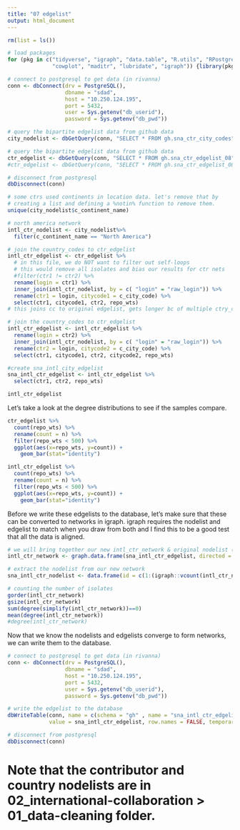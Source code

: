```yaml
---
title: "07 edgelist"
output: html_document
---
```


```r
rm(list = ls())

# load packages 
for (pkg in c("tidyverse", "igraph", "data.table", "R.utils", "RPostgreSQL", "countrycode",
              "cowplot", "maditr", "lubridate", "igraph")) {library(pkg, character.only = TRUE)}

# connect to postgresql to get data (in rivanna)
conn <- dbConnect(drv = PostgreSQL(), 
                  dbname = "sdad", 
                  host = "10.250.124.195", 
                  port = 5432, 
                  user = Sys.getenv("db_userid"), 
                  password = Sys.getenv("db_pwd"))

# query the bipartite edgelist data from github data  
city_nodelist <- dbGetQuery(conn, "SELECT * FROM gh.sna_ctr_city_codes")

# query the bipartite edgelist data from github data  
ctr_edgelist <- dbGetQuery(conn, "SELECT * FROM gh.sna_ctr_edgelist_08")
#ctr_edgelist <- dbGetQuery(conn, "SELECT * FROM gh.sna_ctr_edgelist_0819")

# disconnect from postgresql
dbDisconnect(conn)

```

```r
# some ctrs used continents in location data. let's remove that by 
# creating a list and defining a %notin% function to remove them. 
unique(city_nodelist$c_continent_name)

# north america network
intl_ctr_nodelist <- city_nodelist%>% 
  filter(c_continent_name == "North America")

# join the country_codes to ctr_edgelist
intl_ctr_edgelist <- ctr_edgelist %>% 
  # in this file, we do NOT want to filter out self-loops 
  # this would remove all isolates and bias our results for ctr nets 
  #filter(ctr1 != ctr2) %>% 
  rename(login = ctr1) %>% 
  inner_join(intl_ctr_nodelist, by = c( "login" = "raw_login")) %>% 
  rename(ctr1 = login, citycode1 = c_city_code) %>% 
  select(ctr1, citycode1, ctr2, repo_wts) 
# this joins cc to original edgelist, gets longer bc of multiple ctry_codes

# join the country_codes to ctr_edgelist
intl_ctr_edgelist <- intl_ctr_edgelist %>% 
  rename(login = ctr2) %>% 
  inner_join(intl_ctr_nodelist, by = c( "login" = "raw_login")) %>% 
  rename(ctr2 = login, citycode2 = c_city_code) %>%  
  select(ctr1, citycode1, ctr2, citycode2, repo_wts) 

#create sna_intl_city_edgelist
sna_intl_ctr_edgelist <- intl_ctr_edgelist %>% 
  select(ctr1, ctr2, repo_wts)
```

```r
intl_ctr_edgelist
```



Let's take a look at the degree distributions to see if the samples compare. 
```r
ctr_edgelist %>% 
  count(repo_wts) %>% 
  rename(count = n) %>% 
  filter(repo_wts < 500) %>% 
  ggplot(aes(x=repo_wts, y=count)) +
    geom_bar(stat="identity")

intl_ctr_edgelist %>% 
  count(repo_wts) %>% 
  rename(count = n) %>% 
  filter(repo_wts < 500) %>% 
  ggplot(aes(x=repo_wts, y=count)) +
    geom_bar(stat="identity")

```

Before we write these edgelists to the database, let's make sure that these can be converted to networks in igraph. igraph requires the nodelist and edgelist to match when you draw from both and I find this to be a good test that all the data is aligned. 

```r

# we will bring together our new intl_ctr_network & original nodelist (without the country_codes split into new rows)
intl_ctr_network <- graph.data.frame(sna_intl_ctr_edgelist, directed = FALSE)

# extract the nodelist from our new network  
sna_intl_ctr_nodelist <- data.frame(id = c(1:(igraph::vcount(intl_ctr_network))), login = igraph::V(intl_ctr_network)$name)

# counting the number of isolates 
gorder(intl_ctr_network) 
gsize(intl_ctr_network)
sum(degree(simplify(intl_ctr_network))==0)
mean(degree(intl_ctr_network))
#degree(intl_ctr_network)

```

Now that we know the nodelists and edgelists converge to form networks, we can write them to the database.

```r

# connect to postgresql to get data (in rivanna)
conn <- dbConnect(drv = PostgreSQL(), 
                  dbname = "sdad", 
                  host = "10.250.124.195", 
                  port = 5432, 
                  user = Sys.getenv("db_userid"), 
                  password = Sys.getenv("db_pwd"))

# write the edgelist to the database
dbWriteTable(conn, name = c(schema = "gh" , name = "sna_intl_ctr_edgelist_0819"), 
             value = sna_intl_ctr_edgelist, row.names = FALSE, temporary = TRUE)

# disconnect from postgresql
dbDisconnect(conn)

```

# Note that the contributor and country nodelists are in 02_international-collaboration > 01_data-cleaning folder. 






